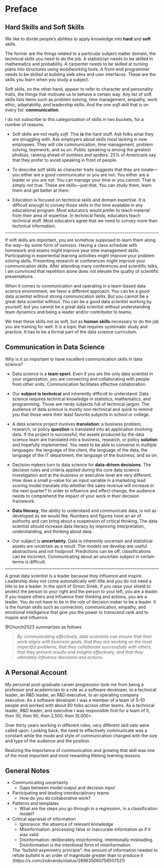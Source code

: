# Preface {.unnumbered}


## Hard Skills and Soft Skills

We like to divide people's abilities to apply knowledge into **hard** and **soft**
skills. 

The former are the things related to a particular subject matter domain,
the technical skills you need to do the job. A statistician needs to be skilled 
in mathematics and probability. A carpenter needs to be skilled at turning
plans into structures using woodworking tools. A front-end programmer
needs to be skilled at building web sites and user interfaces. These are the skills
you learn when you study a subject.

Soft skills, on the other hand, appear to refer to character and personality traits, 
the things that motivate us to behave a certain way. Any list of soft skills 
lists items such as problem solving, time management, empathy, work ethic,
adaptability, and leadership skills. And the one *soft* skill that is on every list: 
**communication**.

I do not subscribe to this categorization of skills in two buckets, for a number
of reasons.

* Soft skills are not really *soft*. This **is** the hard stuff. Ask folks what they
are struggling with. Ask employers about skills most lacking in new employees. 
They will cite communication, time management, problem solving, teamwork, and so on. 
Public speaking is among the greatest phobias, ranking ahead of zombies and spiders. 
25\% of Americans say that they prefer to avoid speaking in front of people.

* To describe soft skills as character traits suggests that they are innate---you 
either are a good communicator or you are not. You either are a leader or you
are not. You can manage your time or you cannot. That is simply not true. These are
skills---just that. You can study them, learn them and get better at them. 

* Education is focused on technical skills and domain expertise. It is difficult
enough to convey those skills in the time available in any educational program.
Most educators would prefer to teach material from their area of expertise. In 
technical fields, educators teach technical stuff. Most educators agree that we
need to convey more than technical information.

---

If soft skills are important, you are somehow supposed to learn them along
the way---by some form of osmosis. Having a class schedule with homework and exams 
*might* improve your time management skills. Participating in experiential learning 
activities *might* improve your problem solving skills. Presenting research at 
conferences *might* improve your communication skills. After attending many 
conferences and scientific talks, I am convinced that repetition alone does not 
elevate the quality of scientific presentations.

When it comes to communication and operating in a team-based data science environment, 
we favor a different approach. You can be a good data scientist without strong 
communication skills. But you cannot be a great data scientist without. You can
be a good data scientist working by yourself, but you cannot be a great data
scientist without understanding team dynamics and being a leader and/or 
contributor to teams.

We treat these skills not as soft, but as **human skills** necessary to do the
job you are training for well. It is a topic that requires systematic study
and practice. It has to be a formal part of the data science curriculum.

## Communication in Data Science

Why is it so important to have excellent communication skills in data science?

* Data science is a **team sport**. Even if you are the only data scientist in your
organization, you are connecting and collaborating with people from other units.
Communication facilitates effective collaboration.

* Our **subject is technical** and inherently difficult to understand. Data science
requires technical knowledge in statistics, mathematics, and programming. Those
are nerdy subjects full of technical jargon. The audience of data science is 
mostly non-technical and quick to remind you that those were their least favorite
subjects in school or college.

* A data science project involves **translation**: a business problem, research, or 
policy **question** is translated into an application involving data. If the project
is successful, the assets produced by the data science team are translated into
a business, research, or policy **solution** and hopefully implemented. You need to 
be able to converse in multiple languages: the language of the client, the language
of the data, the language of the IT department, the language of the business,
and so on.

* Decision makers turn to data science for **data-driven decisions**. The decision
rules and criteria applied during the core data science investigation and at
the business or executive level are very different. How does a small $p$-value for an 
input variable in a marketing lead scoring model translate into whether the 
sales revenue will increase in the next quarter? In order to influence and effect
change, the audience needs to comprehend the impact of your work in their decision
framework.

* **Data literacy**, the ability to understand and communicate data, is not as 
developed as we would like. Numbers and figures have an air of authority and can 
bring about a suspension of critical thinking. The data scientist should increase
data literacy by improving interpretation, understanding, and thinking about 
data.

* Our subject is **uncertainty**. Data is inherently uncertain and statistical assets
are uncertain as a result. The models we develop are useful abstractions and
not foolproof. Predictions can be off, classifications can be incorrect. 
Communicating about an uncertain subject in certain terms is difficult.

--- 

A great data scientist is a leader because they influence and inspire. Leadership
does not come automatically with title and you do not need a title to be a leader.
In the spirit of Simon Sinek, if you raise your shield to protect the person
to your right and the person to your left, you are a leader. If you inspire others and 
influence their thinking and actions, you are a leader. You do not have to be
in the role of decision maker to be a leader. It is the human skills such as connection, 
communication, empathy, and emotional intelligence that give you the power to 
transcend rank and to inspire and influence.

@Church2023 summarizes as follows

>*By communicating effectively, data scientists can ensure that their work aligns
with business goals, that they are working on the most impactful problems, that 
they collaborate successfully with others, that they present results and insights 
effectively, and that they ultimately influence decisions and actions.*


## A Personal Account

My personal post-graduate career progression took me from being a professor and academician
to a role as a software developer, to a technical leader, an R\&D leader, an
R\&D executive, to an operating company executive. As a software developer I was a 
member of a team of 5--10 people and worked with about 60 folks across other teams.
As a technical leader, R\&D leader, and executive I was responsible first for a team of 5, 
then 30, then 90, then 2,500, then 10,000+. 

Over thirty years working in different roles, very different skill sets were 
called upon. Looking back, the need to effectively communicate was a constant
while the mode and style of communication changed with the size and type of the 
audience and the position.

Realizing the importance of communication and growing that skill was one of the
most important and most rewarding lifelong learning lessons.





## General Notes

* Communicating uncertainty
    * Gaps between model output and decision input
    
    
* Participating and leading interdisciplinary teams
    * How do you do collaborative work?
    
    
* Patterns and templates
    * What are the steps you go through in a regression, in a classification
    model?
    
* Critical appraisal of information
    * Ignorance: the absence of relevant knowledge
    * Misinformation: processing false or inaccurate information as if it was valid
    * Disinformation: deliberately misinforming, intentionally misleading. Disinformation
    is the intentional form of misinformation.
    
    The "bullshit asymmetry principle": the amount of information needed to refute 
    bullshit is an order of magnitude greater than to produce it
    (https://x.com/ziobrando/status/289635060758507521)
    
  